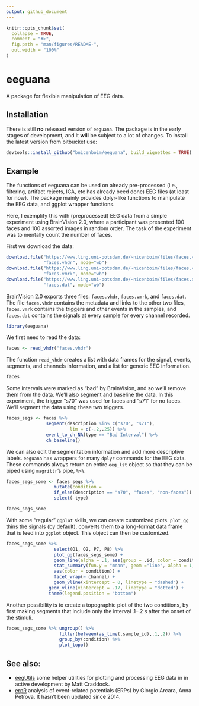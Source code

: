 ```yaml
---
output: github_document
---
```




```r
knitr::opts_chunk$set(
  collapse = TRUE,
  comment = "#>",
  fig.path = "man/figures/README-",
  out.width = "100%"
)
```
# eeguana

A package for flexible manipulation of EEG data.

## Installation

There is still **no** released version of `eeguana`.  The package is in the early stages of development, and it **will** be subject to a lot of changes. To install the latest version from bitbucket use:


``` r
devtools::install_github("bnicenboim/eeguana", build_vignettes = TRUE)

```

## Example

The functions of eeguana can be used on already pre-processed (i.e.,
filtering, artifact rejects, ICA, etc has already beed done) EEG files (at least for now).
The package mainly provides dplyr-like functions to manipulate the EEG data, and ggplot wrapper functions.


Here, I
exemplify this with (preprocessed) EEG data from a simple experiment using BrainVision 2.0, where a
participant was presented 100 faces and 100 assorted images in random order. The
task of the experiment was to mentally count the number of faces.

First we download the data:

```r
download.file("https://www.ling.uni-potsdam.de/~nicenboim/files/faces.vhdr", 
              "faces.vhdr", mode="wb")
download.file("https://www.ling.uni-potsdam.de/~nicenboim/files/faces.vmrk", 
              "faces.vmrk", mode="wb")
download.file("https://www.ling.uni-potsdam.de/~nicenboim/files/faces.dat", 
              "faces.dat", mode="wb")
```

BrainVision 2.0 exports three files: `faces.vhdr`, `faces.vmrk`, and
`faces.dat`. The file `faces.vhdr` contains the metadata and links to the other
two files, `faces.vmrk` contains the triggers and other events in the samples,
and `faces.dat` contains the signals at every sample for every channel recorded.


```r
library(eeguana)
```

We first need to read the data:

```r
faces <- read_vhdr("faces.vhdr")
```

The function `read_vhdr` creates a list with data frames for the signal, events,
segments, and channels information, and a list for generic EEG information.

```r
faces
```

Some intervals were marked as "bad" by BrainVision, and so we'll remove them
from the data. We'll also segment and baseline the data. In this experiment, the
trigger "s70" was used for faces and "s71" for no faces. We'll segment the data
using these two triggers.

```r
faces_segs <- faces %>% 
               segment(description %in% c("s70", "s71"), 
                        lim = c(-.2,.25)) %>%
               event_to_ch_NA(type == "Bad Interval") %>% 
               ch_baseline()
```


We can also edit the segmentation information and add more descriptive labels.
`eeguana` has wrappers for many `dplyr` commands for the EEG data.  These commands always return an entire `eeg_lst` object so that they can be piped using `magrittr`'s pipe, `%>%`.

```r
faces_segs_some <- faces_segs %>%  
                  mutate(condition =
                  if_else(description == "s70", "faces", "non-faces")) %>% 
                  select(-type)

faces_segs_some
```

With some "regular" `ggplot` skills, we can create customized plots. `plot_gg`
thins the signals (by default), converts them to a long-format data frame that is
feed into `ggplot` object. This object can then be customized. 

```r
faces_segs_some %>% 
                  select(O1, O2, P7, P8) %>% 
                  plot_gg(faces_segs_some) + 
                  geom_line(alpha = .1, aes(group = .id, color = condition)) + 
                  stat_summary(fun.y = "mean", geom ="line", alpha = 1, size = 1.5, 
                  aes(color = condition)) +
                  facet_wrap(~ channel) + 
                  geom_vline(xintercept = 0, linetype = "dashed") + 
                geom_vline(xintercept = .17, linetype = "dotted") + 
                theme(legend.position = "bottom") 
```



Another possibility is to create a topographic plot of the two conditions, by
first making segments that include only the interval .1--.2 *s* after the onset
of the stimuli.

```r
faces_segs_some %>% ungroup() %>%  
                    filter(between(as_time(.sample_id),.1,.2)) %>% 
                    group_by(condition) %>%
                    plot_topo()
```


## See also: 

* [eegUtils](https://github.com/craddm/eegUtils ) some helper utilities for plotting and processing EEG data in in active development by Matt Craddock.
* [erpR](https://cran.r-project.org/web/packages/erpR/index.html)  analysis of event-related potentials (ERPs) by Giorgio Arcara, Anna Petrova. It hasn't been updated since 2014.

